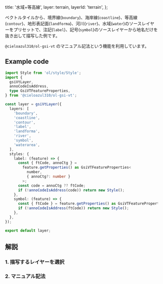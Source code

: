 
  title: '水域+等高線',
  layer: terrain,
  layerId: 'terrain',
};

ベクトルタイルから、境界線(`boundary`)、海岸線(`coastline`)、等高線(`contour`)、地形表記面(`landforma`)、河川(`river`)、水域(`water`)のソースレイヤーをプリセットで、注記(`label`)、記号(`symbol`)のソースレイヤーから地名だけを抜き出して描写した例です。

`@cieloazul310/ol-gsi-vt` のマニュアル記法という機能を利用しています。

## Example code

```ts
import Style from 'ol/style/Style';
import {
  gsiVtLayer,
  annoCodeIsAddress,
  type GsiVTFeatureProperties,
} from '@cieloazul310/ol-gsi-vt';

const layer = gsiVtLayer({
  layers: [
    'boundary',
    'coastline',
    'contour',
    'label',
    'landforma',
    'river',
    'symbol',
    'waterarea',
  ],
  styles: {
    label: (feature) => {
      const { ftCode, annoCtg } =
        feature.getProperties() as GsiVTFeatureProperties<
          number,
          { annoCtg?: number }
        >;
      const code = annoCtg ?? ftCode;
      if (!annoCodeIsAddress(code)) return new Style();
    },
    symbol: (feature) => {
      const { ftCode } = feature.getProperties() as GsiVTFeatureProperties;
      if (!annoCodeIsAddress(ftCode)) return new Style();
    },
  },
});

export default layer;
```

## 解説

### 1. 描写するレイヤーを選択

### 2. マニュアル記法



